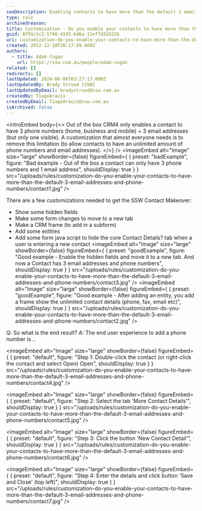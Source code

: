 ```yaml
---
seoDescription: Enabling contacts to have more than the default 3 email addresses and phone numbers with CRM4 customization.
type: rule
archivedreason:
title: Customization - Do you enable your contacts to have more than the default 3 email addresses and phone numbers?
guid: 8f91c1c2-5746-4142-b46a-11ef7d2d322b
uri: customization-do-you-enable-your-contacts-to-have-more-than-the-default-3-email-addresses-and-phone-numbers
created: 2012-12-10T20:17:59.000Z
authors:
  - title: Adam Cogan
    url: https://ssw.com.au/people/adam-cogan
related: []
redirects: []
lastUpdated: 2024-06-08T03:27:17.000Z
lastUpdatedBy: Brady Stroud [SSW]
lastUpdatedByEmail: bradystroud@ssw.com.au
createdBy: TiagoAraujo
createdByEmail: TiagoAraujo@ssw.com.au
isArchived: false
---
```


<introEmbed
  body={<>
Out of the box CRM4 only enables a contact to have 3 phone numbers (home, business and mobile) + 3 email addresses (but only one visible). A customization that almost everyone needs is to remove this limitation (to allow contacts to have an unlimited amount of phone numbers and email addresses).
  </>}
/>
<imageEmbed
  alt="Image"
  size="large"
  showBorder={false}
  figureEmbed={ {
    preset: "badExample",
    figure: "Bad example - Out of the box a contact can only have 3 phone numbers and               1 email address",
    shouldDisplay: true
  } }
  src="/uploads/rules/customization-do-you-enable-your-contacts-to-have-more-than-the-default-3-email-addresses-and-phone-numbers/contact1.jpg"
/>

There are a few customizations needed to get the SSW Contact Makeover:

- Show some hidden fields
- Make some form changes to move to a new tab
- Make a CRM frame (to add in a subform)
- Add some entities
- Add some form java script to hide the core Contact Details? tab when a user is
  entering a new contact
<imageEmbed
  alt="Image"
  size="large"
  showBorder={false}
  figureEmbed={ {
    preset: "goodExample",
    figure: "Good example - Enable the hidden fields and move it to a new tab. And now               a Contact has 3 email addresses and phone numbers",
    shouldDisplay: true
  } }
  src="/uploads/rules/customization-do-you-enable-your-contacts-to-have-more-than-the-default-3-email-addresses-and-phone-numbers/contact3.jpg"
/>
<imageEmbed
  alt="Image"
  size="large"
  showBorder={false}
  figureEmbed={ {
    preset: "goodExample",
    figure: "Good example - After adding an entity, you add a frame show the unlimited               contact details (phone, fax, email etc)",
    shouldDisplay: true
  } }
  src="/uploads/rules/customization-do-you-enable-your-contacts-to-have-more-than-the-default-3-email-addresses-and-phone-numbers/contact2.jpg"
/>

Q: So what is the end result?
A: The end user experience to add a phone number is ..


<imageEmbed
  alt="Image"
  size="large"
  showBorder={false}
  figureEmbed={ {
    preset: "default",
    figure: "Step 1: Double-click the contact (or right-click the contact and               select Open) Open",
    shouldDisplay: true
  } }
  src="/uploads/rules/customization-do-you-enable-your-contacts-to-have-more-than-the-default-3-email-addresses-and-phone-numbers/contact4.jpg"
/>


<imageEmbed
  alt="Image"
  size="large"
  showBorder={false}
  figureEmbed={ {
    preset: "default",
    figure: "Step 2: Select the tab 'More Contact Details'",
    shouldDisplay: true
  } }
  src="/uploads/rules/customization-do-you-enable-your-contacts-to-have-more-than-the-default-3-email-addresses-and-phone-numbers/contact5.jpg"
/>


<imageEmbed
  alt="Image"
  size="large"
  showBorder={false}
  figureEmbed={ {
    preset: "default",
    figure: "Step 3: Click the button 'New Contact Detail'",
    shouldDisplay: true
  } }
  src="/uploads/rules/customization-do-you-enable-your-contacts-to-have-more-than-the-default-3-email-addresses-and-phone-numbers/contact6.jpg"
/>


<imageEmbed
  alt="Image"
  size="large"
  showBorder={false}
  figureEmbed={ {
    preset: "default",
    figure: "Step 4: Enter the details and click button 'Save and Close' (top               left)",
    shouldDisplay: true
  } }
  src="/uploads/rules/customization-do-you-enable-your-contacts-to-have-more-than-the-default-3-email-addresses-and-phone-numbers/contact7.jpg"
/>
